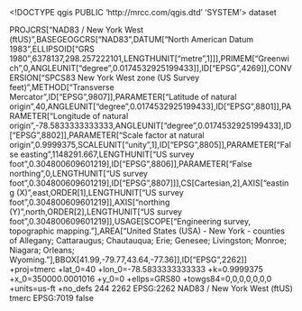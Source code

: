 <!DOCTYPE qgis PUBLIC 'http://mrcc.com/qgis.dtd' 'SYSTEM'>
<qgis version="3.28.2-Firenze">
  <identifier></identifier>
  <parentidentifier></parentidentifier>
  <language></language>
  <type>dataset</type>
  <title></title>
  <abstract></abstract>
  <contact>
    <name></name>
    <organization></organization>
    <position></position>
    <voice></voice>
    <fax></fax>
    <email></email>
    <role></role>
  </contact>
  <links/>
  <fees></fees>
  <encoding></encoding>
  <crs>
    <spatialrefsys nativeFormat="Wkt">
      <wkt>PROJCRS["NAD83 / New York West (ftUS)",BASEGEOGCRS["NAD83",DATUM["North American Datum 1983",ELLIPSOID["GRS 1980",6378137,298.257222101,LENGTHUNIT["metre",1]]],PRIMEM["Greenwich",0,ANGLEUNIT["degree",0.0174532925199433]],ID["EPSG",4269]],CONVERSION["SPCS83 New York West zone (US Survey feet)",METHOD["Transverse Mercator",ID["EPSG",9807]],PARAMETER["Latitude of natural origin",40,ANGLEUNIT["degree",0.0174532925199433],ID["EPSG",8801]],PARAMETER["Longitude of natural origin",-78.5833333333333,ANGLEUNIT["degree",0.0174532925199433],ID["EPSG",8802]],PARAMETER["Scale factor at natural origin",0.9999375,SCALEUNIT["unity",1],ID["EPSG",8805]],PARAMETER["False easting",1148291.667,LENGTHUNIT["US survey foot",0.304800609601219],ID["EPSG",8806]],PARAMETER["False northing",0,LENGTHUNIT["US survey foot",0.304800609601219],ID["EPSG",8807]]],CS[Cartesian,2],AXIS["easting (X)",east,ORDER[1],LENGTHUNIT["US survey foot",0.304800609601219]],AXIS["northing (Y)",north,ORDER[2],LENGTHUNIT["US survey foot",0.304800609601219]],USAGE[SCOPE["Engineering survey, topographic mapping."],AREA["United States (USA) - New York - counties of Allegany; Cattaraugus; Chautauqua; Erie; Genesee; Livingston; Monroe; Niagara; Orleans; Wyoming."],BBOX[41.99,-79.77,43.64,-77.36]],ID["EPSG",2262]]</wkt>
      <proj4>+proj=tmerc +lat_0=40 +lon_0=-78.5833333333333 +k=0.9999375 +x_0=350000.0001016 +y_0=0 +ellps=GRS80 +towgs84=0,0,0,0,0,0,0 +units=us-ft +no_defs</proj4>
      <srsid>244</srsid>
      <srid>2262</srid>
      <authid>EPSG:2262</authid>
      <description>NAD83 / New York West (ftUS)</description>
      <projectionacronym>tmerc</projectionacronym>
      <ellipsoidacronym>EPSG:7019</ellipsoidacronym>
      <geographicflag>false</geographicflag>
    </spatialrefsys>
  </crs>
  <extent>
    <spatial miny="0" minx="0" crs="EPSG:2262" minz="0" maxz="0" dimensions="2" maxy="0" maxx="0"/>
    <temporal>
      <period>
        <start></start>
        <end></end>
      </period>
    </temporal>
  </extent>
</qgis>

